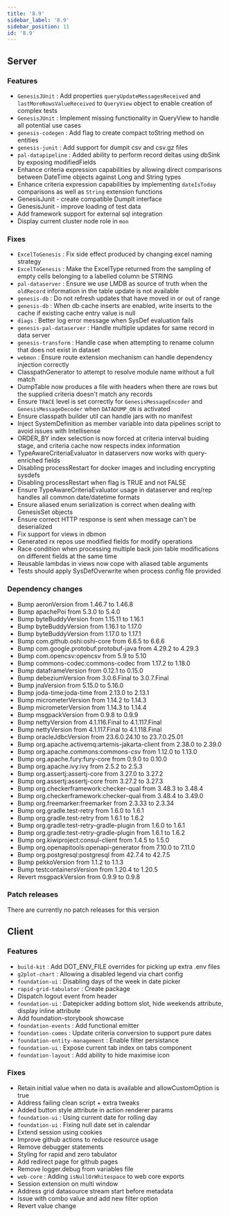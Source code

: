 ```yaml
---
title: '8.9'
sidebar_label: '8.9'
sidebar_position: 11
id: '8.9'
---
```


## Server

### Features

* `GenesisJUnit` : Add properties `queryUpdateMessagesReceived` and `lastMoreRowsValueReceived` to `QueryView` object to enable creation of complex tests 
* `GenesisJUnit` : Implement missing functionality in QueryView to handle all potential use cases 
* `genesis-codegen` : Add flag to create compact toString method on entities 
* `genesis-junit` : Add support for dumpit csv and csv.gz files 
* `pal-datapipeline` : Added ability to perform record deltas using dbSink by exposing modifiedFields 
* Enhance criteria expression capabilities by allowing direct comparisons between DateTime objects against Long and String types 
* Enhance criteria expression capabilities by implementing `dateIsToday` comparisons as well as `String` extension functions 
* GenesisJunit - create compatible DumpIt interface 
* GenesisJunit - improve loading of test data 
* Add framework support for external sql integration 
* Display current cluster node role in `mon` 

### Fixes

 
* `ExcelToGenesis` : Fix side effect produced by changing excel naming strategy 
* `ExcelToGenesis` : Make the ExcelType returned from the sampling of empty cells belonging to a labelled column be STRING 
* `pal-dataserver` : Ensure we use LMDB as source of truth when the `oldRecord` information in the table update is not available 
* `genesis-db` : Do not refresh updates that have moved in or out of range 
* `genesis-db` : When db cache inserts are enabled, write inserts to the cache if existing cache entry value is null 
* `diags` : Better log error message when SysDef evaluation fails 
* `genesis-pal-dataserver` : Handle multiple updates for same record in data server 
* `genesis-transform` : Handle case when attempting to rename column that does not exist in dataset 
* `webmon` : Ensure route extension mechanism can handle dependency injection correctly 
* ClasspathGenerator to attempt to resolve module name without a full match 
* DumpTable now produces a file with headers when there are rows but the supplied criteria doesn't match any records 
* Ensure `TRACE` level is set correctly for `GenesisMessageEncoder` and `GenesisMessageDecoder` when `DATADUMP_ON` is activated 
* Ensure classpath builder util can handle jars with no manifest 
* Inject SystemDefinition as member variable into data pipelines script to avoid issues with Intellisense 
* ORDER_BY index selection is now forced at criteria interval buiding stage, and criteria cache now respects index information 
* TypeAwareCriteriaEvaluator in dataservers now works with query-enriched fields 
* Disabling processRestart for docker images and including encrypting sysdefs 
* Disabling processRestart when flag is TRUE and not FALSE 
* Ensure TypeAwareCriteriaEvaluator usage in dataserver and req/rep handles all common date/datetime formats 
* Ensure aliased enum serialization is correct when dealing with GenesisSet objects 
* Ensure correct HTTP response is sent when message can't be deserialized 
* Fix support for views in dbmon 
* Generated rx repos use modified fields for modify operations 
* Race condition when processing multiple back join table modifications on different fields at the same time 
* Reusable lambdas in views now cope with aliased table arguments 
* Tests should apply SysDefOverwrite when process config file provided 

### Dependency changes

* Bump aeronVersion from 1.46.7 to 1.46.8 
* Bump apachePoi from 5.3.0 to 5.4.0 
* Bump byteBuddyVersion from 1.15.11 to 1.16.1 
* Bump byteBuddyVersion from 1.16.1 to 1.17.0 
* Bump byteBuddyVersion from 1.17.0 to 1.17.1 
* Bump com.github.oshi:oshi-core from 6.6.5 to 6.6.6 
* Bump com.google.protobuf:protobuf-java from 4.29.2 to 4.29.3 
* Bump com.opencsv:opencsv from 5.9 to 5.10 
* Bump commons-codec:commons-codec from 1.17.2 to 1.18.0 
* Bump dataframeVersion from 0.12.1 to 0.15.0 
* Bump debeziumVersion from 3.0.6.Final to 3.0.7.Final 
* Bump jnaVersion from 5.15.0 to 5.16.0 
* Bump joda-time:joda-time from 2.13.0 to 2.13.1 
* Bump micrometerVersion from 1.14.2 to 1.14.3 
* Bump micrometerVersion from 1.14.3 to 1.14.4 
* Bump msgpackVersion from 0.9.8 to 0.9.9 
* Bump nettyVersion from 4.1.116.Final to 4.1.117.Final 
* Bump nettyVersion from 4.1.117.Final to 4.1.118.Final 
* Bump oracleJdbcVersion from 23.6.0.24.10 to 23.7.0.25.01 
* Bump org.apache.activemq:artemis-jakarta-client from 2.38.0 to 2.39.0 
* Bump org.apache.commons:commons-csv from 1.12.0 to 1.13.0 
* Bump org.apache.fury:fury-core from 0.9.0 to 0.10.0 
* Bump org.apache.ivy:ivy from 2.5.2 to 2.5.3 
* Bump org.assertj:assertj-core from 3.27.0 to 3.27.2 
* Bump org.assertj:assertj-core from 3.27.2 to 3.27.3 
* Bump org.checkerframework:checker-qual from 3.48.3 to 3.48.4 
* Bump org.checkerframework:checker-qual from 3.48.4 to 3.49.0 
* Bump org.freemarker:freemarker from 2.3.33 to 2.3.34 
* Bump org.gradle.test-retry from 1.6.0 to 1.6.1 
* Bump org.gradle.test-retry from 1.6.1 to 1.6.2 
* Bump org.gradle:test-retry-gradle-plugin from 1.6.0 to 1.6.1 
* Bump org.gradle:test-retry-gradle-plugin from 1.6.1 to 1.6.2 
* Bump org.kiwiproject:consul-client from 1.4.5 to 1.5.0 
* Bump org.openapitools:openapi-generator from 7.10.0 to 7.11.0 
* Bump org.postgresql:postgresql from 42.7.4 to 42.7.5 
* Bump pekkoVersion from 1.1.2 to 1.1.3 
* Bump testcontainersVersion from 1.20.4 to 1.20.5 
* Revert msgpackVersion from 0.9.9 to 0.9.8 

### Patch releases

There are currently no patch releases for this version

## Client

### Features

* `build-kit` : Add DOT_ENV_FILE overrides for picking up extra .env files 
* `g2plot-chart` : Allowing a disabled legend via chart config 
* `foundation-ui` : Disabling days of the week in date picker 
* `rapid-grid-tabulator` : Create package 
* Dispatch logout event from header 
* `foundation-ui` : Datepicker adding bottom slot, hide weekends attribute, display inline attribute 
* Add foundation-storybook showcase 
* `foundation-events` : Add functional emitter 
* `foundation-comms` : Update criteria conversion to support pure dates 
* `foundation-entity-management` : Enable filter persistance 
* `foundation-ui` : Expose current tab index on tabs component 
* `foundation-layout` : Add ability to hide maximise icon 

### Fixes

* Retain initial value when no data is available and allowCustomOption is true 
* Address failing clean script + extra tweaks 
* Added button style attribute in action renderer params 
* `foundation-ui` : Using current date for rolling day 
* `foundation-ui` : Fixing null date set in calendar 
* Extend session using cookies 
* Improve github actions to reduce resource usage 
* Remove debugger statements 
* Styling for rapid and zero tabulator 
* Add redirect page for github pages 
* Remove logger.debug from variables file 
* `web-core` : Adding `isNullOrWhitespace` to web core exports 
* Session extension on multi window 
* Address grid datasource stream start before metadata 
* Issue with combo value and add new filter option 
* Revert value change
